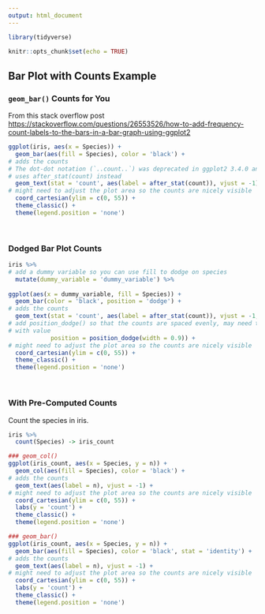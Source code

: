 ```yaml
---
output: html_document
---
```


```r
library(tidyverse)

knitr::opts_chunk$set(echo = TRUE)
```

## Bar Plot with Counts Example

### `geom_bar()` Counts for You

From this stack overflow post <https://stackoverflow.com/questions/26553526/how-to-add-frequency-count-labels-to-the-bars-in-a-bar-graph-using-ggplot2>

```r
ggplot(iris, aes(x = Species)) +
  geom_bar(aes(fill = Species), color = 'black') +
# adds the counts
# The dot-dot notation (`..count..`) was deprecated in ggplot2 3.4.0 and it now
# uses after_stat(count) instead
  geom_text(stat = 'count', aes(label = after_stat(count)), vjust = -1) +
# might need to adjust the plot area so the counts are nicely visible
  coord_cartesian(ylim = c(0, 55)) +
  theme_classic() +
  theme(legend.position = 'none')
```

<br>

### Dodged Bar Plot Counts

```r
iris %>%
# add a dummy variable so you can use fill to dodge on species
  mutate(dummy_variable = 'dummy_variable') %>%
  
ggplot(aes(x = dummy_variable, fill = Species)) +
  geom_bar(color = 'black', position = 'dodge') +
# adds the counts
  geom_text(stat = 'count', aes(label = after_stat(count)), vjust = -1,
# add position_dodge() so that the counts are spaced evenly, may need to play
# with value
            position = position_dodge(width = 0.9)) +
# might need to adjust the plot area so the counts are nicely visible
  coord_cartesian(ylim = c(0, 55)) +
  theme_classic() +
  theme(legend.position = 'none')
```

<br>

### With Pre-Computed Counts

Count the species in iris.

```r
iris %>%
  count(Species) -> iris_count
```

```r
### geom_col()
ggplot(iris_count, aes(x = Species, y = n)) +
  geom_col(aes(fill = Species), color = 'black') +
# adds the counts
  geom_text(aes(label = n), vjust = -1) +
# might need to adjust the plot area so the counts are nicely visible
  coord_cartesian(ylim = c(0, 55)) +
  labs(y = 'count') +
  theme_classic() +
  theme(legend.position = 'none')

### geom_bar()
ggplot(iris_count, aes(x = Species, y = n)) +
  geom_bar(aes(fill = Species), color = 'black', stat = 'identity') +
# adds the counts
  geom_text(aes(label = n), vjust = -1) +
# might need to adjust the plot area so the counts are nicely visible
  coord_cartesian(ylim = c(0, 55)) +
  labs(y = 'count') +
  theme_classic() +
  theme(legend.position = 'none')
```



